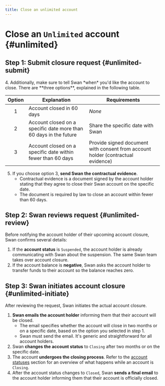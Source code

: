 ```yaml
---
title: Close an unlimited account
---
```


# Close an `Unlimited` account {#unlimited}

## Step 1: Submit closure request {#unlimited-submit}


<SubmitClosureRequestUnlimited />
4. Additionally, make sure to tell Swan *when* you'd like the account to close.
There are **three options**, explained in the following table.

| Option | Explanation                                                       | Requirements                                                                    |
| :----: | ----------------------------------------------------------------- | ------------------------------------------------------------------------------- |
|   1    | Account closed in 60 days                                         | _None_                                                                          |
|   2    | Account closed on a specific date more than 60 days in the future | Share the specific date with Swan                                               |
|   3    | Account closed on a specific date within fewer than 60 days       | Provide signed document with consent from account holder (contractual evidence) |

5. If you choose option 3, **send Swan the contractual evidence**.
   - Contractual evidence is a document signed by the account holder stating that they agree to close their Swan account on the specific date.
   - The document is required by law to close an account within fewer than 60 days.

## Step 2: Swan reviews request {#unlimited-review}

Before notifying the account holder of their upcoming account closure, Swan confirms several details:

1. If the **account status** is `Suspended`, the account holder is already communicating with Swan about the suspension. The same Swan team takes over account closure.
1. If the account balance is **negative**, Swan asks the account holder to transfer funds to their account so the balance reaches zero.

## Step 3: Swan initiates account closure {#unlimited-initiate}

After reviewing the request, Swan initiates the actual account closure.

1. **Swan emails the account holder** informing them that their account will be closed.
   - The email specifies whether the account will close in two months or on a specific date, based on the option you selected in step 1.
   - Swan must send the email. It's generic and straightforward for all account holders.
1. Swan **changes the account status** to `Closing` after two months or on the specific date.
1. The account **undergoes the closing process**. Refer to the [account statuses](../index.mdx#statuses) section for an overview of what happens while an account is `Closing`.
1. After the account status changes to `Closed`, Swan **sends a final email** to the account holder informing them that their account is officially closed.
